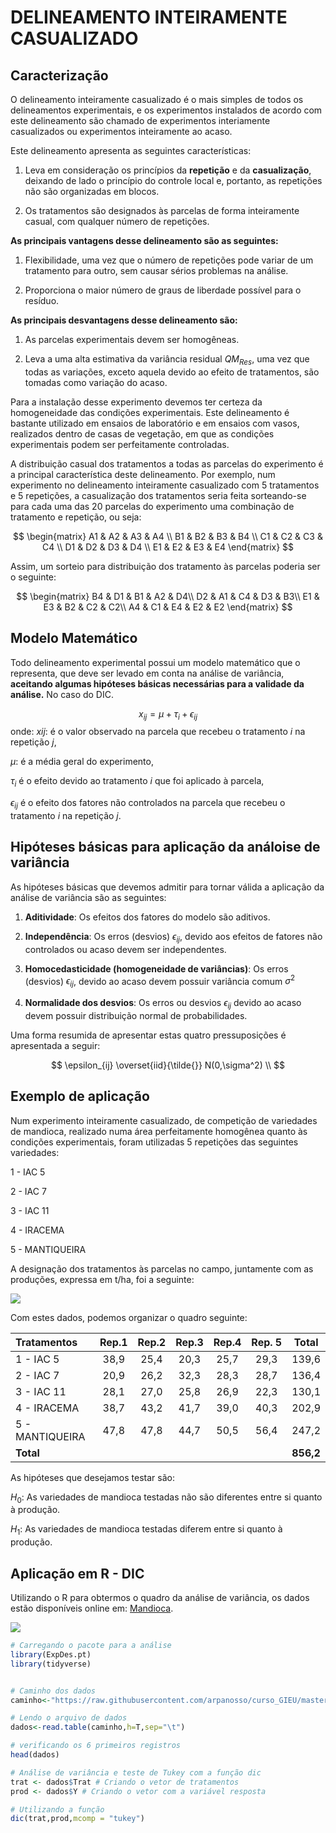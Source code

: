 # DELINEAMENTO INTEIRAMENTE CASUALIZADO

## Caracterização

O delineamento inteiramente casualizado é o mais simples de todos os delineamentos experimentais, e os experimentos instalados de acordo com este delineamento são chamado de experimentos interiamente casualizados ou experimentos inteiramente ao acaso.

Este delineamento apresenta as seguintes características:

1. Leva em consideração os princípios da **repetição** e da **casualização**, deixando de lado o princípio do controle local e, portanto, as repetições não são organizadas em blocos.

2. Os tratamentos são designados às parcelas de forma inteiramente casual, com qualquer número de repetições.

**As principais vantagens desse delineamento são as seguintes:**

1) Flexibilidade, uma vez que o número de repetições pode variar de um tratamento para outro, sem causar sérios problemas na análise.

2) Proporciona o maior número de graus de liberdade possível para o resíduo.
    
**As principais desvantagens desse delineamento são:**
   
1) As parcelas experimentais devem ser homogêneas.
  
2) Leva a uma alta estimativa da variância residual $QM_{Res}$, uma vez que todas as variações, exceto aquela devido ao efeito de tratamentos, são tomadas como variação do acaso.
  
  
Para a instalação desse experimento devemos ter certeza da homogeneidade das condições experimentais. Este delineamento é bastante utilizado em ensaios de laboratório e em ensaios com vasos, realizados dentro de casas de vegetação, em que as condições experimentais podem ser perfeitamente controladas.

A distribuição casual dos tratamentos a todas as parcelas do experimento é a principal característica deste delineamento. Por exemplo, num experimento no delineamento inteiramente casualizado com 5 tratamentos e 5 repetições, a casualização dos tratamentos seria feita sorteando-se para cada uma das 20 parcelas do experimento uma combinação de tratamento e repetição, ou seja:

$$
\begin{matrix}
A1 & A2 & A3 & A4 \\
B1 & B2 & B3 & B4 \\
C1 & C2 & C3 & C4 \\
D1 & D2 & D3 & D4 \\
E1 & E2 & E3 & E4 
\end{matrix}
$$

Assim, um sorteio para distribuição dos tratamento às parcelas poderia ser o seguinte:

$$
\begin{matrix}
B4 & D1 & B1 & A2 & D4\\
D2 & A1 & C4 & D3 & B3\\
E1 & E3 & B2 & C2 & C2\\
A4 & C1 & E4 & E2 & E2
\end{matrix}
$$

## Modelo Matemático

Todo delineamento experimental possui um modelo matemático que o representa, que deve ser levado em conta na análise de variância, **aceitando algumas hipóteses básicas necessárias para a validade da análise.** No caso do DIC.

$$
x_{ij}= \mu + \tau_i + \epsilon_{ij}
$$
onde:
$x{ij}$: é o valor observado na parcela que recebeu o tratamento *i* na repetição *j*,

$\mu$: é a média geral do experimento,

$\tau_i$ é o efeito devido ao tratamento *i* que foi aplicado à parcela,

$\epsilon_{ij}$ é o efeito dos fatores não controlados na parcela que recebeu o tratamento *i* na repetição *j*.

## Hipóteses básicas para aplicação da análoise de variância

As hipóteses básicas que devemos admitir para tornar válida a aplicação da análise de variância são as seguintes:

1) **Aditividade**: Os efeitos dos fatores do modelo são aditivos.
  
2) **Independência**: Os erros (desvios) $\epsilon_{ij}$, devido aos efeitos de fatores não controlados ou acaso devem ser independentes.
  
3) **Homocedasticidade (homogeneidade de variâncias)**: Os erros (desvios) $\epsilon_{ij}$, devido ao acaso devem possuir variância comum $\sigma^2$
  
4) **Normalidade dos desvios**: Os erros ou desvios $\epsilon_{ij}$ devido ao acaso devem possuir distribuição normal de probabilidades.

Uma forma resumida de apresentar estas quatro pressuposições é apresentada a seguir:

$$
\epsilon_{ij} \overset{iid}{\tilde{}} N(0,\sigma^2) \\
$$
  

## Exemplo de aplicação

Num experimento inteiramente casualizado, de competição de variedades de mandioca, realizado numa área perfeitamente homogênea quanto às condições experimentais, foram utilizadas 5 repetições das seguintes variedades:

1 - IAC 5

2 - IAC 7

3 - IAC 11

4 - IRACEMA

5 - MANTIQUEIRA

A designação dos tratamentos às parcelas no campo, juntamente com as produções, expressa em t/ha, foi a seguinte:

![](Delin1.png)

Com estes dados, podemos organizar o quadro seguinte:

Tratamentos|Rep.1|Rep.2|Rep.3|Rep.4|Rep. 5|Total
:---|:---:|:---:|:---:|:---:|:---:|:---:
1 - IAC 5|38,9|25,4|20,3|25,7|29,3|139,6
2 - IAC 7 |20,9|26,2|32,3|28,3|28,7|136,4
3 - IAC 11|28,1|27,0|25,8|26,9|22,3|130,1
4 - IRACEMA|38,7|43,2|41,7|39,0|40,3|202,9
5 - MANTIQUEIRA|47,8|47,8|44,7|50,5|56,4|247,2
**Total**||||||**856,2**

As hipóteses que desejamos testar são:

$H_0$: As variedades de mandioca testadas não são diferentes entre si quanto à produção.

$H_1$: As variedades de mandioca testadas diferem entre si quanto à produção.

## Aplicação em R - DIC

Utilizando o R para obtermos o quadro da análise de variância, os dados estão disponíveis online em: [Mandioca](https://raw.githubusercontent.com/arpanosso/curso_GIEU/master/dados/mandioca.txt).

![](Rlogo.png)
```r
# Carregando o pacote para a análise
library(ExpDes.pt)
library(tidyverse)


# Caminho dos dados
caminho<-"https://raw.githubusercontent.com/arpanosso/curso_GIEU/master/dados/mandioca.txt"

# Lendo o arquivo de dados
dados<-read.table(caminho,h=T,sep="\t")

# verificando os 6 primeiros registros
head(dados)

# Análise de variância e teste de Tukey com a função dic
trat <- dados$Trat # Criando o vetor de tratamentos
prod <- dados$Y # Criando o vetor com a variável resposta

# Utilizando a função
dic(trat,prod,mcomp = "tukey")
```